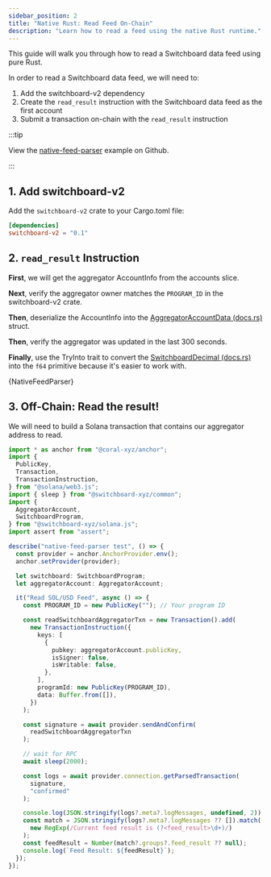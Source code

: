 ```yaml
---
sidebar_position: 2
title: "Native Rust: Read Feed On-Chain"
description: "Learn how to read a feed using the native Rust runtime."
---
```




This guide will walk you through how to read a Switchboard data feed using pure
Rust.

In order to read a Switchboard data feed, we will need to:

1. Add the switchboard-v2 dependency
2. Create the `read_result` instruction with the Switchboard data feed as the
   first account
3. Submit a transaction on-chain with the `read_result` instruction

:::tip

View the
[native-feed-parser](https://github.com/switchboard-xyz/sbv2-solana/tree/main/programs/native-feed-parser)
example on Github.

:::

## 1. Add switchboard-v2

Add the `switchboard-v2` crate to your Cargo.toml file:

```toml
[dependencies]
switchboard-v2 = "0.1"
```

## 2. `read_result` Instruction

**First**, we will get the aggregator AccountInfo from the accounts slice.

**Next**, verify the aggregator owner matches the `PROGRAM_ID` in the
switchboard-v2 crate.

**Then**, deserialize the AccountInfo into the
[AggregatorAccountData (docs.rs)](https://docs.rs/switchboard-v2/0.1.22/switchboard_v2/aggregator/struct.AggregatorAccountData.html)
struct.

**Then**, verify the aggregator was updated in the last 300 seconds.

**Finally**, use the TryInto trait to convert the
[SwitchboardDecimal (docs.rs)](https://docs.rs/switchboard-v2/0.1.22/switchboard_v2/decimal/struct.SwitchboardDecimal.html)
into the `f64` primitive because it's easier to work with.

<CodeBlock language="rust">{NativeFeedParser}</CodeBlock>

## 3. Off-Chain: Read the result!

We will need to build a Solana transaction that contains our aggregator address
to read.

```ts
import * as anchor from "@coral-xyz/anchor";
import {
  PublicKey,
  Transaction,
  TransactionInstruction,
} from "@solana/web3.js";
import { sleep } from "@switchboard-xyz/common";
import {
  AggregatorAccount,
  SwitchboardProgram,
} from "@switchboard-xyz/solana.js";
import assert from "assert";

describe("native-feed-parser test", () => {
  const provider = anchor.AnchorProvider.env();
  anchor.setProvider(provider);

  let switchboard: SwitchboardProgram;
  let aggregatorAccount: AggregatorAccount;

  it("Read SOL/USD Feed", async () => {
    const PROGRAM_ID = new PublicKey(""); // Your program ID

    const readSwitchboardAggregatorTxn = new Transaction().add(
      new TransactionInstruction({
        keys: [
          {
            pubkey: aggregatorAccount.publicKey,
            isSigner: false,
            isWritable: false,
          },
        ],
        programId: new PublicKey(PROGRAM_ID),
        data: Buffer.from([]),
      })
    );

    const signature = await provider.sendAndConfirm(
      readSwitchboardAggregatorTxn
    );

    // wait for RPC
    await sleep(2000);

    const logs = await provider.connection.getParsedTransaction(
      signature,
      "confirmed"
    );

    console.log(JSON.stringify(logs?.meta?.logMessages, undefined, 2));
    const match = JSON.stringify(logs?.meta?.logMessages ?? []).match(
      new RegExp(/Current feed result is (?<feed_result>\d+)/)
    );
    const feedResult = Number(match?.groups?.feed_result ?? null);
    console.log(`Feed Result: ${feedResult}`);
  });
});
```
